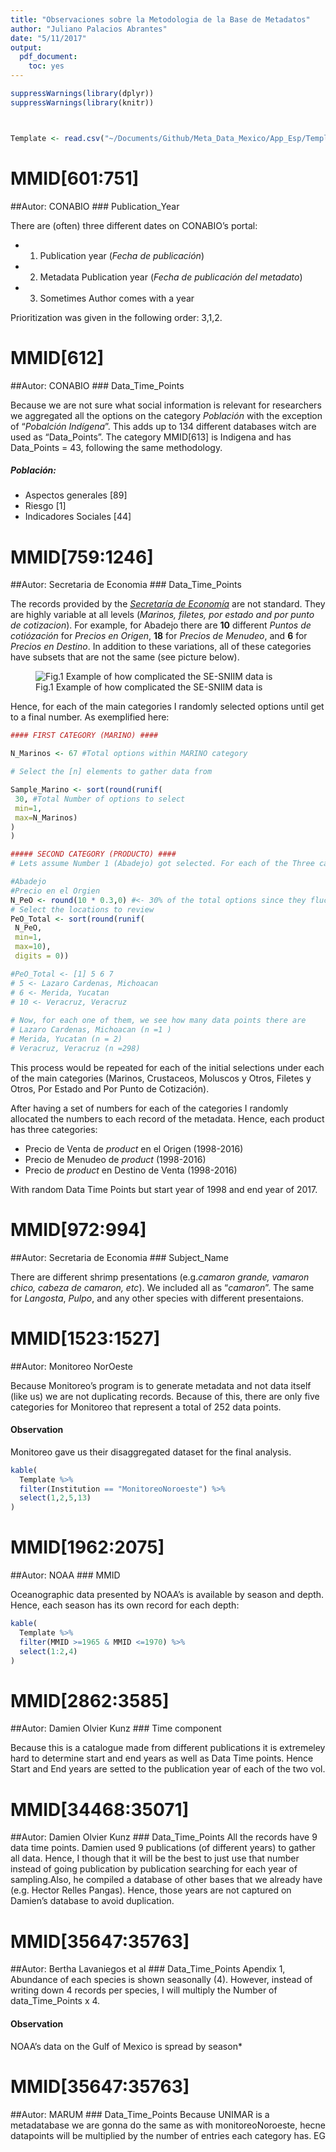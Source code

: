```yaml
---
title: "Observaciones sobre la Metodologia de la Base de Metadatos"
author: "Juliano Palacios Abrantes"
date: "5/11/2017"
output: 
  pdf_document: 
    toc: yes
---
```


```r

suppressWarnings(library(dplyr))
suppressWarnings(library(knitr))



Template <- read.csv("~/Documents/Github/Meta_Data_Mexico/App_Esp/Template.csv")

```

# MMID[601:751]
##Autor: CONABIO
### Publication_Year

There are (often) three different dates on CONABIO's portal:

- 1. Publication year (*Fecha de publicación*)
- 2. Metadata Publication year (*Fecha de publicación del metadato*)
- 3. Sometimes Author comes with a year

Prioritization was given in the following order: 3,1,2.

# MMID[612]
##Autor: CONABIO
### Data_Time_Points

Because we are not sure what social information is relevant for researchers we aggregated all the options on the category *Población* with the exception of "*Pobalción Indígena*". This adds up to 134 different databases witch are used as "Data_Points". The category MMID[613] is Indigena and has Data_Points = 43, following the same methodology.

##### Población:
- Aspectos generales [89]
- Riesgo [1]
- Indicadores Sociales [44]


# MMID[759:1246]
##Autor: Secretaria de Economia
### Data_Time_Points

The records provided by the [*Secretaría de Economía*](http://www.economia-sniim.gob.mx/SNIIM-PESCA/Consolidados.asp
) are not standard. They are highly variable at all levels (*Marinos, filetes, por estado and por punto de cotizacion*). For example, for Abadejo there are **10** different *Puntos de cotiózación* for *Precios en Origen*, **18** for *Precios de Menudeo*, and **6** for *Precios en Destino*. In addition to these variations, all of these categories have subsets that are not the same (see picture below).

![Fig.1 Example of how complicated the SE-SNIIM data is](Images/SE_SNIIM.png)

Hence, for each of the main categories I randomly selected options until get to a final number. As exemplified here:

```r
#### FIRST CATEGORY (MARINO) ####

N_Marinos <- 67 #Total options within MARINO category

# Select the [n] elements to gather data from

Sample_Marino <- sort(round(runif(
 30, #Total Number of options to select
 min=1,
 max=N_Marinos)
)
)

##### SECOND CATEGORY (PRODUCTO) ####
# Lets assume Number 1 (Abadejo) got selected. For each of the Three categories (Precios en Origen, Precios en Menudeo and Precio en destino) O would select random locations.

#Abadejo
#Precio en el Orgien 
N_PeO <- round(10 * 0.3,0) #<- 30% of the total options since they fluctuate 
# Select the locations to review
PeO_Total <- sort(round(runif(
 N_PeO,
 min=1,
 max=10),
 digits = 0))

#PeO_Total <- [1] 5 6 7
# 5 <- Lazaro Cardenas, Michoacan
# 6 <- Merida, Yucatan
# 10 <- Veracruz, Veracruz
  
# Now, for each one of them, we see how many data points there are
# Lazaro Cardenas, Michoacan (n =1 )
# Merida, Yucatan (n = 2)
# Veracruz, Veracruz (n =298)
```

This process would be repeated for each of the initial selections under each of the main categories (Marinos, Crustaceos, Moluscos y Otros, Filetes y Otros, Por Estado and Por Punto de Cotización). 

After having a set of numbers for each of the categories I randomly allocated the numbers to each record of the metadata. Hence, each product has three categories:

- Precio de Venta de *product* en el Origen (1998-2016)
- Precio de Menudeo de *product* (1998-2016)
- Precio de *product* en Destino de Venta (1998-2016)

With random Data Time Points but start year of 1998 and end year of 2017.

# MMID[972:994]
##Autor: Secretaria de Economia
### Subject_Name

There are different shrimp presentations (e.g.*camaron grande, vamaron chico, cabeza de camaron, etc*). We included all as "*camaron*". The same for *Langosta*, *Pulpo*, and any other species with different presentaions. 

# MMID[1523:1527]
##Autor: Monitoreo NorOeste

Because Monitoreo's program is to generate metadata and not data itself (like us) we are not duplicating records. Because of this, there are only five categories for Monitoreo that represent a total of 252 data points. 

#### Observation
Monitoreo gave us their disaggregated dataset for the final analysis.

```r

kable(
  Template %>% 
  filter(Institution == "MonitoreoNoroeste") %>% 
  select(1,2,5,13)
)

```

# MMID[1962:2075]
##Autor: NOAA
### MMID

Oceanographic data presented by NOAA's is available by season and depth. Hence, each season has its own record for each depth:

```r

kable(
  Template %>% 
  filter(MMID >=1965 & MMID <=1970) %>% 
  select(1:2,4)
)

```
# MMID[2862:3585]
##Autor: Damien Olvier Kunz
### Time component

Because this is a catalogue made from different publications it is extremeley hard to determine start and end years as well as Data Time points. Hence Start and End years are setted to the publication year of each of the two vol.


# MMID[34468:35071]
##Autor: Damien Olvier Kunz
### Data_Time_Points
All the records have 9 data time points. Damien used 9 publications (of different years) to gather all data. Hence, I though that it will be the best to just use that number instead of going publication by publication searching for each year of sampling.Also, he compiled a database of other bases that we already have (e.g. Hector Relles Pangas). Hence, those years are not captured on Damien's database to avoid duplication. 


# MMID[35647:35763]
##Autor: Bertha Lavaniegos et al
### Data_Time_Points
Apendix 1, Abundance of each species is shown seasonally (4). However, instead of writing down 4 records per species, I will multiply the Number of data_Time_Points x 4.

#### Observation
NOAA's data on the Gulf of Mexico is spread by season*

# MMID[35647:35763]
##Autor: MARUM
### Data_Time_Points
Because UNIMAR is a metadatabase we are gonna do the same as with monitoreoNoroeste, hecne datapoints will be multiplied by the number of entries each category has. EG
